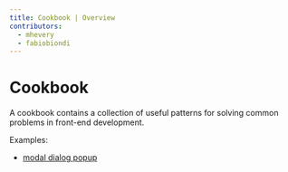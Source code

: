 ```yaml
---
title: Cookbook | Overview
contributors:
  - mhevery
  - fabiobiondi
---
```


# Cookbook

A cookbook contains a collection of useful patterns for solving common problems in front-end development.

Examples:
- [modal dialog popup](./modal)
